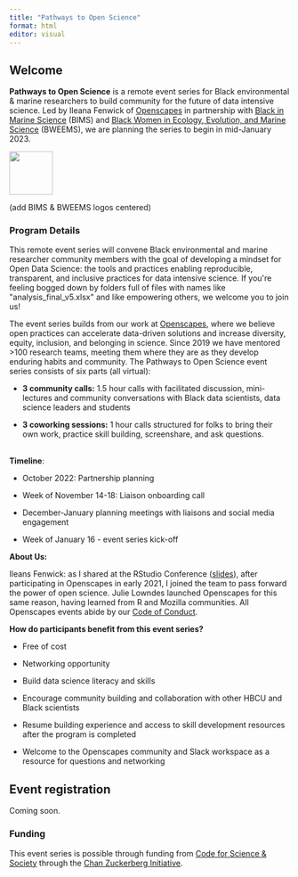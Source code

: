 ```yaml
---
title: "Pathways to Open Science"
format: html
editor: visual
---
```


## Welcome

**Pathways to Open Science** is a remote event series for Black environmental & marine researchers to build community for the future of data intensive science. Led by Ileana Fenwick of [Openscapes](https://openscapes.org) in partnership with [Black in Marine Science](https://www.blackinmarinescience.org/) (BIMS) and [Black Women in Ecology, Evolution, and Marine Science](https://www.bweems.org/) (BWEEMS), we are planning the series to begin in mid-January 2023.

![](openscapes_hex.png){fig-align="center" width="78"}

(add BIMS & BWEEMS logos centered)

### **Program Details** 

This remote event series will convene Black environmental and marine researcher community members with the goal of developing a mindset for Open Data Science: the tools and practices enabling reproducible, transparent, and inclusive practices for data intensive science. If you\'re feeling bogged down by folders full of files with names like \"analysis_final_v5.xlsx\" and like empowering others, we welcome you to join us!

The event series builds from our work at [Openscapes](https://openscapes.org), where we believe open practices can accelerate data-driven solutions and increase diversity, equity, inclusion, and belonging in science. Since 2019 we have mentored \>100 research teams, meeting them where they are as they develop enduring habits and community. The Pathways to Open Science event series consists of six parts (all virtual): 

-   **3 community calls:** 1.5 hour calls with facilitated discussion, mini-lectures and community conversations with Black data scientists, data science leaders and students

-   **3 coworking sessions:** 1 hour calls structured for folks to bring their own work, practice skill building, screenshare, and ask questions. 

\
**Timeline**:

-   October 2022: Partnership planning

-   Week of November 14-18: Liaison onboarding call

-   December-January planning meetings with liaisons and social media engagement

-   Week of January 16 - event series kick-off

**About Us:**

Ileans Fenwick: as I shared at the RStudio Conference ([slides](https://github.com/IleanaF/rstudio-conf22)), after participating in Openscapes in early 2021, I joined the team to pass forward the power of open science. Julie Lowndes launched Openscapes for this same reason, having learned from R and Mozilla communities. All Openscapes events abide by our [Code of Conduct](https://www.openscapes.org/code-of-conduct/). 

**How do participants benefit from this event series?**

-   ​​Free of cost 

-   Networking opportunity 

-   Build data science literacy and skills 

-   Encourage community building and collaboration with other HBCU and Black scientists

-   Resume building experience and access to skill development resources after the program is completed

-   Welcome to the Openscapes community and Slack workspace as a resource for questions and networking

## Event registration

Coming soon.

### Funding

This event series is possible through funding from [Code for Science & Society](https://eventfund.codeforscience.org/event-fund-grantees/) through the [Chan Zuckerberg Initiative](https://chanzuckerberg.com/).
